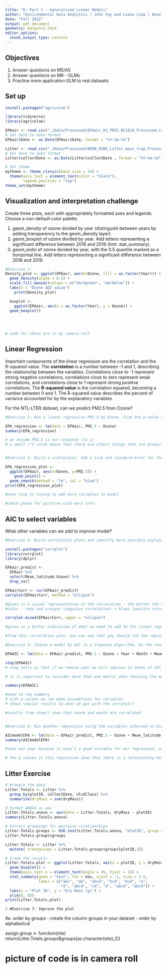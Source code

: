```yaml
---
title: "6: Part 1 - Generalized Linear Models"
author: "Environmental Data Analytics | John Fay and Luana Lima | Developed by Kateri Salk"
date: "Fall 2022"
output: pdf_document
geometry: margin=2.54cm
editor_options: 
  chunk_output_type: console
---
```


## Objectives
1. Answer questions on M5/A5
2. Answer questions on M6 - GLMs
3. Practice more application GLM to real datasets


## Set up
```r
install.packages("agricolae")

library(tidyverse)
library(agricolae)   

EPAair <- read.csv("./Data/Processed/EPAair_O3_PM25_NC1819_Processed.csv", stringsAsFactors = TRUE)
# Set date to date format
EPAair$Date <- as.Date(EPAair$Date, format = "%Y-%m-%d")

Litter <- read.csv("./Data/Processed/NEON_NIWO_Litter_mass_trap_Processed.csv", stringsAsFactors = TRUE)
# Set date to date format
Litter$collectDate <- as.Date(Litter$collectDate , format = "%Y-%m-%d")

# Set theme
mytheme <- theme_classic(base_size = 14) +
  theme(axis.text = element_text(color = "black"), 
        legend.position = "top")
theme_set(mytheme)
```



## Visualization and interpretation challenge

Create three plots, each with appropriately formatted axes and legends. Choose a non-default color palette.

1. geom_density of ozone divided by year (distinguish between years by adding transparency to the geom_density layer).
2. geom_boxplot of ozone divided by year. Add letters representing a significant difference between 2018 and 2019 (hint: stat_summary). 
3. geom_violin of ozone divided by year, with the 0.5 quantile marked as a horizontal line. Add letters representing a significant difference between 2018 and 2019. 

```r
#Exercise 1:
Density_plot <- ggplot(EPAair, aes(X=Ozone, fill = as.factor(Year))) + 
  geom_density(alpha = 0.5) +
  scale_fill_manual(values = c("darkgreen", "darkblue")) +
  labs(x = "Ozone AQI value")
    print(Density_plot)

  boxplot <- 
    ggplot(EPAair, aes(x = as.factor(Year), y = Ozone)) +
  geom_boxplot()

  
  
  
# code for these are in my camera roll
```

## Linear Regression

Important components of the linear regression are the correlation and the R-squared value. The **correlation** is a number between -1 and 1, describing the relationship between the variables. Correlations close to -1 represent strong negative correlations, correlations close to zero represent weak correlations, and correlations close to 1 represent strong positive correlations. The **R-squared value** is the correlation squared, becoming a number between 0 and 1. The R-squared value describes the percent of variance accounted for by the explanatory variables. 

For the NTL-LTER dataset, can we predict PM2.5 from Ozone?

```r

#Exercise 2: Run a linear regression PM2.5 by Ozone. Find the p-value and R-squared value. 

EPA_regression <- lm(data = EPAair, PM2.5 ~ Ozone)
summary(EPA_regression)

# we assume PM2.5 is our response (so y)
# a small r^2 value means that there are others things that are predictor for the variability in PM2.5 (not just ozone)


#Exercise 3: Build a scatterplot. Add a line and standard error for the linear regression. Add the regression equation to the plot

EPA_regression_plot <- 
  ggplot(EPAair, aes(x=Ozone, y=PM2.5)) +
    geom_point() +
  geom_smooth(method = "lm", col = "blue")
print(EPA_regression_plot)

#next step is trying to add more variables to model 

#check phone for pictures with more info

```


## AIC to select variables

What other variables can we add to improve model?

```r

#Exercise 4: Build correlation plots and identify more possible explanatory variables to add to the regression.

install.packages("corrplot")
library(corrplot)
library(dplyr)

EPAair_predict <- 
  EPAair %>%
  select(Mean_latitude:Ozone) %>% 
  drop_na()

EPAairCorr <- cor(EPAair_predict)
corrplot(EPAairCorr, method = "ellipse")

#gives us a visual representation of the correlation - the better the correlation the straighter the shape of the ellipses 
#color - reds and oranges (negative correlation) + blues (postice correlation)

corrplot.mixed(EPAairCorr, upper = "ellipse")

#gives us a better indication of what we need to add to the linear regression 

#from this correlation plot, you can see that you should run the regression with the mean_latitude, month, and ozone(which we already know) 

#Exercise 5: Choose a model by AIC in a Stepwise Algorithm. Do the results from AIC match the variables you selected on Exercise 5?

EPAAIC <- lm(data = EPAair_predict, PM2.5 ~ Ozone + Year + Month + Mean_latitude + Mean_longitude)

step(EPAAIC)
# step tells us that if we remove year we will improve in terms of AIC (AIC without year is one unit less than none)

# it is important to consider more than one metric when choosing the model you are going to go with 

summary(EPAAIC)

#need to run summary
# with p-values we can make assumptions for variables 
# shows similar results to what we got with the corrplot() 

#results from step() show that ozone and month are correlated 


#Exercise 6: Run another regression using the variables selected on Exercise 6. Compare r-squared value with the one from Exercise 5. 

AICmodelEPA <- lm(data = EPAair_predict, PM2.5 ~ Ozone + Mean_latitude + Month + Mean_longitude)
summary(AICmodelEPA)

#take out year because it wasn't a good variable for our regression, so with the new variables we get a higher r-squared 

# the p-values in this regression show that there is a relationship between month and ozone with pm2.5 
```



## Litter Exercise

```r
# Wrangle the data
Litter.Totals <- Litter %>%
  group_by(plotID, collectDate, nlcdClass) %>%
  summarise(dryMass = sum(dryMass))

# Format ANOVA as aov
Litter.Totals.anova <- aov(data = Litter.Totals, dryMass ~ plotID)
summary(Litter.Totals.anova)

# Extract groupings for pairwise relationships
Litter.Totals.groups <- HSD.test(Litter.Totals.anova, "plotID", group = TRUE)
Litter.Totals.groups$groups

Litter.Totals <- Litter %>%
  mutate( treatgroups = Litter.Totals.groups$groups[plotID,2])

# Graph the results
Litter.Totals.plot <- ggplot(Litter.Totals, aes(x = plotID, y = dryMass)) +
  geom_boxplot() +
  theme(axis.text.x = element_text(angle = 45, hjust = 1)) +
  stat_summary(geom = "text", fun = max, vjust = -1, size = 3.5,
               label = c("abc", "ab", "abcd", "bcd", "bcd", "a", 
                         "d", "abcd", "cd", "d", "abcd", "abcd")) +
  labs(x = "Plot ID", y = "Dry Mass (g)") +
  ylim(0, 85)
print(Litter.Totals.plot)

```

```r
#Exercise 7: Improve the plot```


#a. order by groups - create the column groups in your dataset - order by alphabetical 



assign.group <- function(site)
  return(Litter.Totals.groups$groups[as.character(site),2])




# picture of code is in camera roll 
  


